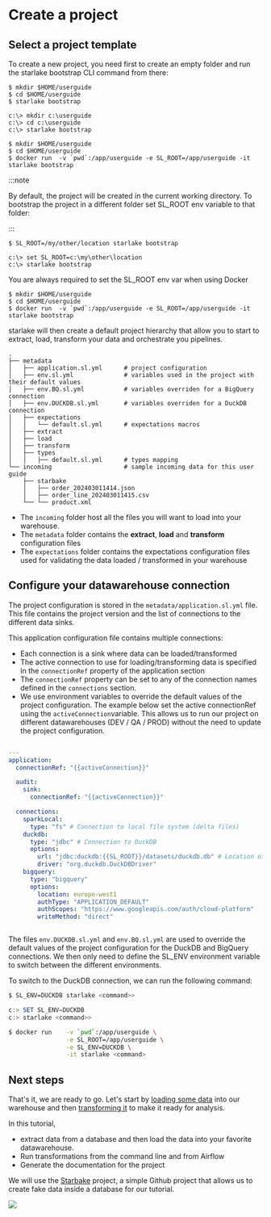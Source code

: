 # Create a project


## Select a project template

To create a new project, you need first to create an empty folder and run the
starlake bootstrap CLI command from there:

<Tabs groupId="platforms">
<TabItem value="linux_macos" label="Linux/MacOS">

```
$ mkdir $HOME/userguide
$ cd $HOME/userguide
$ starlake bootstrap
```

</TabItem>
<TabItem value="windows" label="Windows">

```
c:\> mkdir c:\userguide
c:\> cd c:\userguide
c:\> starlake bootstrap
```

</TabItem>
<TabItem value="docker" label="Docker">

```
$ mkdir $HOME/userguide
$ cd $HOME/userguide
$ docker run  -v `pwd`:/app/userguide -e SL_ROOT=/app/userguide -it starlake bootstrap
```


</TabItem>

</Tabs>

:::note

By default, the project will be created in the current working directory.
To bootstrap the project in a different folder set SL_ROOT env variable to that folder:

:::

<Tabs groupId="platforms">
<TabItem value="linux_macos" label="Linux/MacOS">

```
$ SL_ROOT=/my/other/location starlake bootstrap
```

</TabItem>
<TabItem value="windows" label="Windows">

```
c:\> set SL_ROOT=c:\my\other\location
c:\> starlake bootstrap
```

</TabItem>
<TabItem value="docker" label="Docker">
You are always required to set the SL_ROOT env var when using Docker

```
$ mkdir $HOME/userguide
$ cd $HOME/userguide
$ docker run  -v `pwd`:/app/userguide -e SL_ROOT=/app/userguide -it starlake bootstrap
```

</TabItem>
</Tabs>

starlake will then create a default project hierarchy that allow you to start to extract, load, transform your data and orchestrate you pipelines.


``` text {2,5,7,8,9,10}
.
├── metadata
│   ├── application.sl.yml      # project configuration
│   ├── env.sl.yml              # variables used in the project with their default values
│   ├── env.BQ.sl.yml           # variables overriden for a BigQuery connection
│   ├── env.DUCKDB.sl.yml       # variables overriden for a DuckDB connection
│   ├── expectations
│   │   └── default.sl.yml      # expectations macros
│   ├── extract
│   ├── load
│   ├── transform
│   ├── types
│   │   ├── default.sl.yml      # types mapping
└── incoming                    # sample incoming data for this user guide
    ├── starbake
    │   ├── order_202403011414.json
    │   ├── order_line_202403011415.csv
    └── └── product.xml

```


- The `incoming` folder host all the files you will want to load into your warehouse.
- The `metadata` folder contains the __extract__, __load__ and __transform__ configuration files
- The `expectations` folder contains the expectations configuration files used for validating the data loaded / transformed in your warehouse

## Configure your datawarehouse connection

The project configuration is stored in the `metadata/application.sl.yml` file. This file contains the project version and the list of connections to the different data sinks.


This application configuration file contains multiple connections:
- Each connection is a sink where data can be loaded/transformed
- The active connection to use for loading/transforming data is specified in the `connectionRef` property of the application section
- The `connectionRef` property can be set to any of the connection names defined in the `connections` section.
- We use environment variables to override the default values of the project configuration. The example below set the active connectionRef using the `activeConnection`variable.
This allows us to run our project on different datawarehouses (DEV / QA / PROD) without the need to update the project configuration.


```yaml {title="metadata/application.sl.yml" }

---
application:
  connectionRef: "{{activeConnection}}"

  audit:
    sink:
      connectionRef: "{{activeConnection}}"

  connections:
    sparkLocal:
      type: "fs" # Connection to local file system (delta files)
    duckdb:
      type: "jdbc" # Connection to DuckDB
      options:
        url: "jdbc:duckdb:{{SL_ROOT}}/datasets/duckdb.db" # Location of the DuckDB database
        driver: "org.duckdb.DuckDBDriver"
    bigquery:
      type: "bigquery"
      options:
        location: europe-west1
        authType: "APPLICATION_DEFAULT"
        authScopes: "https://www.googleapis.com/auth/cloud-platform"
        writeMethod: "direct"



```


The files `env.DUCKDB.sl.yml` and `env.BQ.sl.yml` are used to override the default values of the project configuration for the DuckDB and BigQuery connections.
We then only need to define the SL_ENV environment variable to switch between the different environments.

To switch to the DuckDB connection, we can run the following command:


<Tabs groupId="platforms">
<TabItem value="linux_macos" label="Linux/MacOS">

```bash
$ SL_ENV=DUCKDB starlake <command>>
```

</TabItem>
<TabItem value="windows" label="Windows">

```powershell
c:> SET SL_ENV=DUCKDB
c:> starlake <command>>
```

</TabItem>
<TabItem value="docker" label="Docker">

```bash
$ docker run    -v `pwd`:/app/userguide \
                -e SL_ROOT=/app/userguide \
                -e SL_ENV=DUCKDB \
                -it starlake <command>
```

</TabItem>
</Tabs>

## Next steps

That's it, we are ready to go. Let's start by [loading some data](load/tutorial) into our warehouse and then [transforming it](transform/tutorial) to make it ready for analysis.

In this tutorial,
- extract data from a database and then load the data into your favorite datawarehouse.
- Run transformations from the command line and from Airflow
- Generate the documentation for the project

We will use the [Starbake](https://github.com/starlake-ai/StarBake/) project, a simple Github project that allows us to create fake data inside a database for our tutorial.

![](/img/starbake.png)


